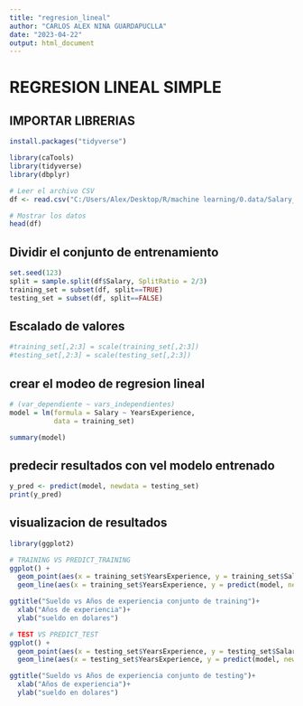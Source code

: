 ---
title: "regresion_lineal"
author: "CARLOS ALEX NINA GUARDAPUCLLA"
date: "2023-04-22"
output: html_document
---

# REGRESION LINEAL SIMPLE

## IMPORTAR LIBRERIAS

```{r}
install.packages("tidyverse")
```


```{r}
library(caTools)
library(tidyverse)
library(dbplyr)
```


```{r}
# Leer el archivo CSV
df <- read.csv("C:/Users/Alex/Desktop/R/machine learning/0.data/Salary_Data.csv")

# Mostrar los datos
head(df)
```

## Dividir el conjunto de entrenamiento
```{r}
set.seed(123)
split = sample.split(df$Salary, SplitRatio = 2/3)
training_set = subset(df, split==TRUE)
testing_set = subset(df, split==FALSE)
```

## Escalado de valores
```{r}
#training_set[,2:3] = scale(training_set[,2:3])
#testing_set[,2:3] = scale(testing_set[,2:3])
```


## crear el modeo de regresion lineal
```{r}
# (var_dependiente ~ vars_independientes)
model = lm(formula = Salary ~ YearsExperience,
           data = training_set)
```

```{r}
summary(model)
```

## predecir resultados con vel modelo entrenado
```{r}
y_pred <- predict(model, newdata = testing_set) 
print(y_pred)
```

## visualizacion de resultados
```{r}
library(ggplot2)
```

```{r}
# TRAINING VS PREDICT_TRAINING
ggplot() +
  geom_point(aes(x = training_set$YearsExperience, y = training_set$Salary), colour = "red") +
  geom_line(aes(x = training_set$YearsExperience, y = predict(model, newdata = training_set)), colour = "blue")+

ggtitle("Sueldo vs Años de experiencia conjunto de training")+
  xlab("Años de experiencia")+
  ylab("sueldo en dolares")
```

```{r}
# TEST VS PREDICT_TEST
ggplot() +
  geom_point(aes(x = testing_set$YearsExperience, y = testing_set$Salary), colour = "red") +
  geom_line(aes(x = testing_set$YearsExperience, y = predict(model, newdata = testing_set)), colour = "blue")+

ggtitle("Sueldo vs Años de experiencia conjunto de testing")+
  xlab("Años de experiencia")+
  ylab("sueldo en dolares")
```













































